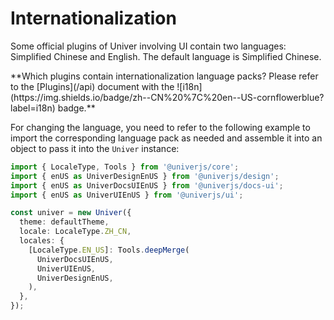 
# Internationalization

Some official plugins of Univer involving UI contain two languages: Simplified Chinese and English. The default language is Simplified Chinese.

<Callout type="info" emoji="ℹ️">
  **Which plugins contain internationalization language packs? Please refer to the [Plugins](/api) document with the ![i18n](https://img.shields.io/badge/zh--CN%20%7C%20en--US-cornflowerblue?label=i18n) badge.**
</Callout>

For changing the language, you need to refer to the following example to import the corresponding language pack as needed and assemble it into an object to pass it into the `Univer` instance:

```typescript
import { LocaleType, Tools } from '@univerjs/core';
import { enUS as UniverDesignEnUS } from '@univerjs/design';
import { enUS as UniverDocsUIEnUS } from '@univerjs/docs-ui';
import { enUS as UniverUIEnUS } from '@univerjs/ui';

const univer = new Univer({
  theme: defaultTheme,
  locale: LocaleType.ZH_CN,
  locales: {
    [LocaleType.EN_US]: Tools.deepMerge(
      UniverDocsUIEnUS,
      UniverUIEnUS,
      UniverDesignEnUS,
    ),
  },
});
```
